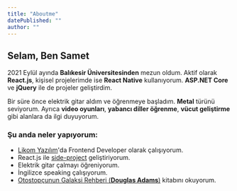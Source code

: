 ```yaml
---
title: "Aboutme"
datePublished: ""
author: ""
---
```


## Selam, Ben Samet

2021 Eylül ayında **Balıkesir Üniversitesinden** mezun oldum. Aktif olarak **React.js**, kişisel projelerimde ise **React Native** kullanıyorum. **ASP.NET Core** ve **jQuery** ile de projeler geliştirdim.

Bir süre önce elektrik gitar aldım ve öğrenmeye başladım. **Metal** türünü seviyorum. Ayrıca **video oyunları**, **yabancı diller öğrenme**, **vücut geliştirme** gibi alanlara da ilgi duyuyorum.

### Şu anda neler yapıyorum:

- [Likom Yazılım](https://www.likom.com.tr/)'da Frontend Developer olarak çalışıyorum.
- React.js ile [side-project](https://github.com/sametcl2/airbnb-clone) geliştiriyorum.
- Elektrik gitar çalmayı öğreniyorum.
- İngilizce speaking çalışıyorum.
- [Otostopçunun Galaksi Rehberi (**Douglas Adams**)](https://www.dr.com.tr/Kitap/Otostopcunun-Galaksi-Rehberi-5-Kitap-Bir-Arada/Edebiyat/Roman/Bilim-Kurgu/urunno=0001711082001?gclid=EAIaIQobChMIo9HW8O7h9QIVyhoGAB3giQdmEAAYBCAAEgLvFfD_BwE&gclsrc=aw.ds) kitabını okuyorum.

